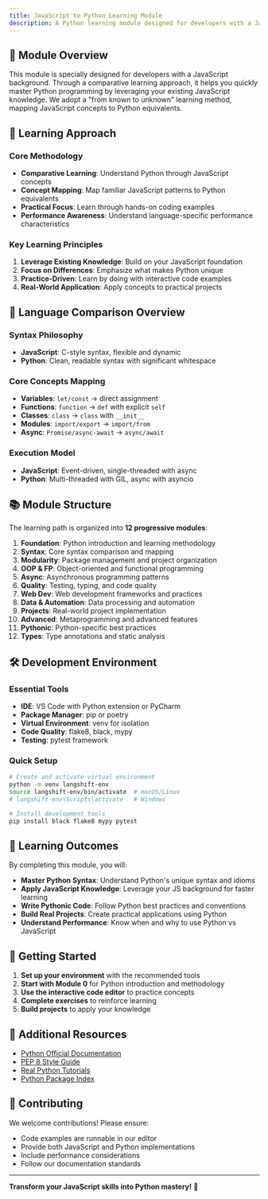 ```yaml
---
title: JavaScript to Python Learning Module
description: A Python learning module designed for developers with a JavaScript background, enabling rapid mastery of Python programming through comparative learning.
---
```



## 📖 Module Overview

This module is specially designed for developers with a JavaScript background. Through a comparative learning approach, it helps you quickly master Python programming by leveraging your existing JavaScript knowledge. We adopt a "from known to unknown" learning method, mapping JavaScript concepts to Python equivalents.

## 🎯 Learning Approach

### Core Methodology
- **Comparative Learning**: Understand Python through JavaScript concepts
- **Concept Mapping**: Map familiar JavaScript patterns to Python equivalents
- **Practical Focus**: Learn through hands-on coding examples
- **Performance Awareness**: Understand language-specific performance characteristics

### Key Learning Principles
1. **Leverage Existing Knowledge**: Build on your JavaScript foundation
2. **Focus on Differences**: Emphasize what makes Python unique
3. **Practice-Driven**: Learn by doing with interactive code examples
4. **Real-World Application**: Apply concepts to practical projects

## 🔄 Language Comparison Overview

### Syntax Philosophy
- **JavaScript**: C-style syntax, flexible and dynamic
- **Python**: Clean, readable syntax with significant whitespace

### Core Concepts Mapping
- **Variables**: `let/const` → direct assignment
- **Functions**: `function` → `def` with explicit `self`
- **Classes**: `class` → `class` with `__init__`
- **Modules**: `import/export` → `import/from`
- **Async**: `Promise/async-await` → `async/await`

### Execution Model
- **JavaScript**: Event-driven, single-threaded with async
- **Python**: Multi-threaded with GIL, async with asyncio

## 📚 Module Structure

The learning path is organized into **12 progressive modules**:

1. **Foundation**: Python introduction and learning methodology
2. **Syntax**: Core syntax comparison and mapping
3. **Modularity**: Package management and project organization
4. **OOP & FP**: Object-oriented and functional programming
5. **Async**: Asynchronous programming patterns
6. **Quality**: Testing, typing, and code quality
7. **Web Dev**: Web development frameworks and practices
8. **Data & Automation**: Data processing and automation
9. **Projects**: Real-world project implementation
10. **Advanced**: Metaprogramming and advanced features
11. **Pythonic**: Python-specific best practices
12. **Types**: Type annotations and static analysis

## 🛠️ Development Environment

### Essential Tools
- **IDE**: VS Code with Python extension or PyCharm
- **Package Manager**: pip or poetry
- **Virtual Environment**: venv for isolation
- **Code Quality**: flake8, black, mypy
- **Testing**: pytest framework

### Quick Setup
```bash
# Create and activate virtual environment
python -m venv langshift-env
source langshift-env/bin/activate  # macOS/Linux
# langshift-env\Scripts\activate   # Windows

# Install development tools
pip install black flake8 mypy pytest
```

## 🎯 Learning Outcomes

By completing this module, you will:

- **Master Python Syntax**: Understand Python's unique syntax and idioms
- **Apply JavaScript Knowledge**: Leverage your JS background for faster learning
- **Write Pythonic Code**: Follow Python best practices and conventions
- **Build Real Projects**: Create practical applications using Python
- **Understand Performance**: Know when and why to use Python vs JavaScript

## 🚀 Getting Started

1. **Set up your environment** with the recommended tools
2. **Start with Module 0** for Python introduction and methodology
3. **Use the interactive code editor** to practice concepts
4. **Complete exercises** to reinforce learning
5. **Build projects** to apply your knowledge

## 🔗 Additional Resources

- [Python Official Documentation](https://docs.python.org/)
- [PEP 8 Style Guide](https://www.python.org/dev/peps/pep-0008/)
- [Real Python Tutorials](https://realpython.com/)
- [Python Package Index](https://pypi.org/)

## 🤝 Contributing

We welcome contributions! Please ensure:
- Code examples are runnable in our editor
- Provide both JavaScript and Python implementations
- Include performance considerations
- Follow our documentation standards

---

**Transform your JavaScript skills into Python mastery!** 🐍